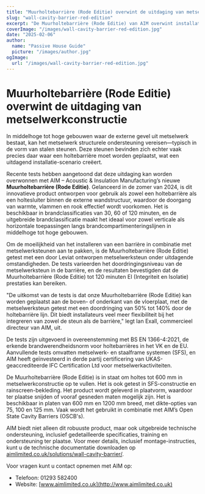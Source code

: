 ```yaml
---
title: "Muurholtebarrière (Rode Editie) overwint de uitdaging van metselwerkconstructie"
slug: "wall-cavity-barrier-red-edition"
excerpt: "De Muurholtebarrière (Rode Editie) van AIM overwint installatie-uitdagingen door te integreren met metselwerksteunen, terwijl robuuste brandbeveiliging wordt gegarandeerd."
coverImage: "/images/wall-cavity-barrier-red-edition.jpg"
date: "2025-02-06"
author:
  name: "Passive House Guide"
  picture: "/images/author.jpg"
ogImage:
  url: "/images/wall-cavity-barrier-red-edition.jpg"
---
```


# Muurholtebarrière (Rode Editie) overwint de uitdaging van metselwerkconstructie

In middelhoge tot hoge gebouwen waar de externe gevel uit metselwerk bestaat, kan het metselwerk structurele ondersteuning vereisen—typisch in de vorm van stalen steunen. Deze steunen bevinden zich echter vaak precies daar waar een holtebarrière moet worden geplaatst, wat een uitdagend installatie-scenario creëert.

Recente tests hebben aangetoond dat deze uitdaging kan worden overwonnen met AIM – Acoustic & Insulation Manufacturing’s nieuwe **Muurholtebarrière (Rode Editie)**. Gelanceerd in de zomer van 2024, is dit innovatieve product ontworpen voor gebruik als zowel een holtebarrière als een holtesluiter binnen de externe wandstructuur, waardoor de doorgang van warmte, vlammen en rook effectief wordt voorkomen. Het is beschikbaar in brandclassificaties van 30, 60 of 120 minuten, en de uitgebreide brandclassificatie maakt het ideaal voor zowel verticale als horizontale toepassingen langs brandcompartimenteringslijnen in middelhoge tot hoge gebouwen.

Om de moeilijkheid van het installeren van een barrière in combinatie met metselwerksteunen aan te pakken, is de Muurholtebarrière (Rode Editie) getest met een door Leviat ontworpen metselwerksteun onder uitdagende omstandigheden. De tests varieerden het doordringingsniveau van de metselwerksteun in de barrière, en de resultaten bevestigden dat de Muurholtebarrière (Rode Editie) tot 120 minuten EI (Integriteit en Isolatie) prestaties kan bereiken.

"De uitkomst van de tests is dat onze Muurholtebarrière (Rode Editie) kan worden geplaatst aan de boven- of onderkant van de vloerplaat, met de metselwerksteun getest met een doordringing van 50% tot 140% door de holtebarrière lijn. Dit biedt installateurs veel meer flexibiliteit bij het integreren van zowel de steun als de barrière," legt Ian Exall, commercieel directeur van AIM, uit.

De tests zijn uitgevoerd in overeenstemming met BS EN 1366-4:2021, de erkende brandwerendheidsnorm voor holtebarrières in het VK en de EU. Aanvullende tests omvatten metselwerk- en staalframe systemen (SFS), en AIM heeft geïnvesteerd in derde partij certificering van UKAS-geaccrediteerde IFC Certification Ltd voor metselwerkactiviteiten.

De Muurholtebarrière (Rode Editie) is in staat om holtes tot 600 mm in metselwerkconstructie op te vullen. Het is ook getest in SFS-constructie en rainscreen-bekleding. Het product wordt geleverd in plaatvorm, waardoor ter plaatse snijden of vooraf gesneden maten mogelijk zijn. Het is beschikbaar in platen van 600 mm en 1200 mm breed, met dikte-opties van 75, 100 en 125 mm. Vaak wordt het gebruikt in combinatie met AIM’s Open State Cavity Barriers (OSCB's).

AIM biedt niet alleen dit robuuste product, maar ook uitgebreide technische ondersteuning, inclusief gedetailleerde specificaties, training en ondersteuning ter plaatse. Voor meer details, inclusief montage-instructies, kunt u de technische documentatie downloaden op [aimlimited.co.uk/solutions/wall-cavity-barrier/](http://aimlimited.co.uk/solutions/wall-cavity-barrier/).

Voor vragen kunt u contact opnemen met AIM op:

- Telefoon: 01293 582400
- Website: [www.aimlimited.co.uk](http://www.aimlimited.co.uk)